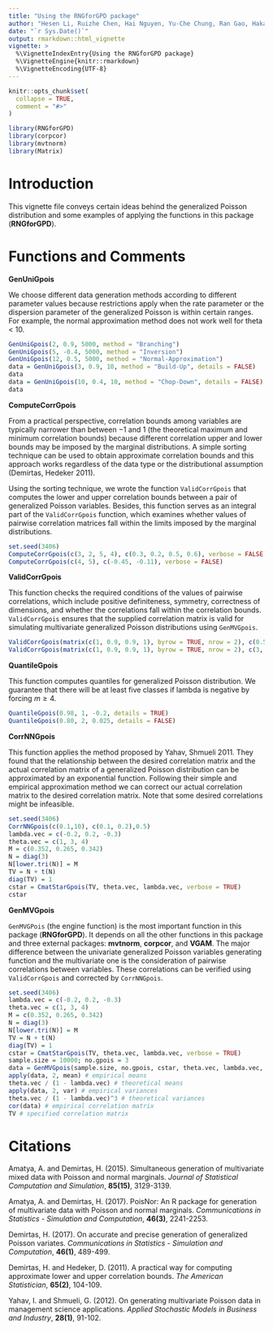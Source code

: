```yaml
---
title: "Using the RNGforGPD package"
author: "Hesen Li, Ruizhe Chen, Hai Nguyen, Yu-Che Chung, Ran Gao, Hakan Demirtas"
date: "`r Sys.Date()`"
output: rmarkdown::html_vignette
vignette: >
  %\VignetteIndexEntry{Using the RNGforGPD package}
  %\VignetteEngine{knitr::rmarkdown}
  %\VignetteEncoding{UTF-8}
---
```


```r
knitr::opts_chunk$set(
  collapse = TRUE,
  comment = "#>"
) 
```

```r
library(RNGforGPD)
library(corpcor)
library(mvtnorm)
library(Matrix)
```

# Introduction

This vignette file conveys certain ideas behind the generalized Poisson distribution and some examples of applying the functions in this package (**RNGforGPD**).

# Functions and Comments

**GenUniGpois**

We choose different data generation methods according to different parameter values because restrictions apply when the rate parameter or the dispersion parameter of the generalized Poisson is within certain ranges. For example, the normal approximation method does not work well for theta < 10. 

```r
GenUniGpois(2, 0.9, 5000, method = "Branching")
GenUniGpois(5, -0.4, 5000, method = "Inversion")
GenUniGpois(12, 0.5, 5000, method = "Normal-Approximation")
data = GenUniGpois(3, 0.9, 10, method = "Build-Up", details = FALSE)
data
data = GenUniGpois(10, 0.4, 10, method = "Chop-Down", details = FALSE)
data
```

**ComputeCorrGpois**

From a practical perspective, correlation bounds among variables are typically narrower than between −1 and 1 (the theoretical maximum and minimum correlation bounds) because different correlation upper and lower bounds may be imposed by the marginal distributions. A simple sorting technique can be used to obtain approximate correlation bounds and this approach works regardless of the data type or the distributional assumption (Demirtas, Hedeker 2011).

Using the sorting technique, we wrote the function `ValidCorrGpois` that computes the lower and upper correlation bounds between a pair of generalized Poisson variables. Besides, this function serves as an integral part of the `ValidCorrGpois` function, which examines whether values of pairwise correlation matrices fall within the limits imposed by the marginal distributions.

```r
set.seed(3406)
ComputeCorrGpois(c(3, 2, 5, 4), c(0.3, 0.2, 0.5, 0.6), verbose = FALSE)
ComputeCorrGpois(c(4, 5), c(-0.45, -0.11), verbose = FALSE)
```

**ValidCorrGpois**

This function checks the required conditions of the values of pairwise correlations, which include positive definiteness, symmetry, correctness of dimensions, and whether the correlations fall within the correlation bounds. `ValidCorrGpois` ensures that the supplied correlation matrix is valid for simulating multivariate generalized Poisson distributions using `GenMVGpois`. 

```r
ValidCorrGpois(matrix(c(1, 0.9, 0.9, 1), byrow = TRUE, nrow = 2), c(0.5, 0.5), c(0.1, 0.105), verbose = TRUE)
ValidCorrGpois(matrix(c(1, 0.9, 0.9, 1), byrow = TRUE, nrow = 2), c(3, 2), c(-0.3, -0.2), verbose = TRUE)
```

**QuantileGpois**

This function computes quantiles for generalized Poisson distribution. We guarantee that there will be at least five classes if lambda is negative by forcing $m \geq 4$.

```r
QuantileGpois(0.98, 1, -0.2, details = TRUE)
QuantileGpois(0.80, 2, 0.025, details = FALSE)
```

**CorrNNGpois**

This function applies the method proposed by Yahav, Shmueli 2011. They found that the relationship between the desired correlation matrix and the actual correlation matrix of a generalized Poisson distribution can be approximated by an exponential function. Following their simple and empirical approximation method we can correct our actual correlation matrix to the desired correlation matrix. Note that some desired correlations might be infeasible.

```r
set.seed(3406)
CorrNNGpois(c(0.1,10), c(0.1, 0.2),0.5)
lambda.vec = c(-0.2, 0.2, -0.3)
theta.vec = c(1, 3, 4)
M = c(0.352, 0.265, 0.342)
N = diag(3)
N[lower.tri(N)] = M
TV = N + t(N)
diag(TV) = 1
cstar = CmatStarGpois(TV, theta.vec, lambda.vec, verbose = TRUE)
cstar
```

**GenMVGpois**

`GenMVGPois` (the engine function) is the most important function in this package (**RNGforGPD**). It depends on all the other functions in this package and three external packages: **mvtnorm**, **corpcor**, and **VGAM**. The major difference between the univariate generalized Poisson variables generating function and the multivariate one is the consideration of pairwise correlations between variables. These correlations can be verified using `ValidCorrGpois` and corrected by `CorrNNGpois`.

```r
set.seed(3406)
lambda.vec = c(-0.2, 0.2, -0.3)
theta.vec = c(1, 3, 4)
M = c(0.352, 0.265, 0.342)
N = diag(3)
N[lower.tri(N)] = M
TV = N + t(N)
diag(TV) = 1
cstar = CmatStarGpois(TV, theta.vec, lambda.vec, verbose = TRUE)
sample.size = 10000; no.gpois = 3
data = GenMVGpois(sample.size, no.gpois, cstar, theta.vec, lambda.vec, details = FALSE)
apply(data, 2, mean) # empirical means
theta.vec / (1 - lambda.vec) # theoretical means
apply(data, 2, var) # empirical variances
theta.vec / (1 - lambda.vec)^3 # theoretical variances
cor(data) # empirical correlation matrix
TV # specified correlation matrix
```

# Citations

Amatya, A. and Demirtas, H. (2015). Simultaneous generation of multivariate mixed data with Poisson and normal marginals. *Journal of Statistical Computation and Simulation*, **85(15)**, 3129-3139.

Amatya, A. and Demirtas, H. (2017). PoisNor: An R package for generation of multivariate data with Poisson and normal marginals. *Communications in Statistics - Simulation and Computation*, **46(3)**, 2241-2253.

Demirtas, H. (2017). On accurate and precise generation of generalized
Poisson variates. *Communications in Statistics - Simulation and Computation*,
**46(1)**, 489-499.

Demirtas, H. and Hedeker, D. (2011). A practical way for computing approximate lower and upper correlation bounds. *The American Statistician*, **65(2)**, 104-109.

Yahav, I. and Shmueli, G. (2012). On generating multivariate Poisson data in management science applications. *Applied Stochastic Models in Business and Industry*, **28(1)**, 91-102.
